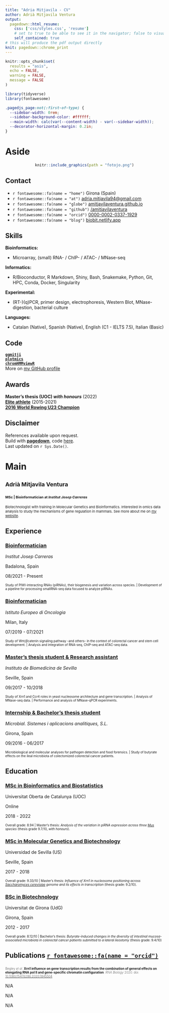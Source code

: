 ```yaml
---
title: "Adria Mitjavila - CV"
author: Adrià Mitjavila Ventura
output:
  pagedown::html_resume:
    css: ['css/styles.css', 'resume']
    # set to true to be able to see it in the navigator; false to visualize in the RStudio viewer
    self_contained: true
# this will produce the pdf output directly
knit: pagedown::chrome_print
---
```



```r
knitr::opts_chunk$set(
  results = "asis", 
  echo = FALSE,
  warning = FALSE,
  message = FALSE
)

library(tidyverse)
library(fontawesome)
```

```css
.pagedjs_page:not(:first-of-type) {
  --sidebar-width: 0rem;
  --sidebar-background-color: #ffffff;
  --main-width: calc(var(--content-width) - var(--sidebar-width));
  --decorator-horizontal-margin: 0.2in;
}
```

# Aside

<center>
```r
knitr::include_graphics(path = "fotojo.png")
```
</center>

## Contact {#contact}

-   `r fontawesome::fa(name = "home")` Girona (Spain)
-   `r fontawesome::fa(name = "at")` [adria.mitjavila94\@gmail.com](mailto:adria.mitjavila94@gmail.com){.email}
-   `r fontawesome::fa(name = "globe")` [amitjavilaventura.github.io](https://amitjavilaventura.github.io){target="_blank"}
-   `r fontawesome::fa(name = "github")` [/amitjavilaventura](https://github.com/amitjavilaventura){target="_blank"}
-   `r fontawesome::fa(name = "orcid")` [0000-0002-0337-1929](https://orcid.org/0000-0002-0337-1929){target="_blank"}
-   `r fontawesome::fa(name = "blog")` [biobit.netlify.app](https://biobit.netlify.app){target="_blank"}


## Skills {#skills}

**Bioinformatics:**

-   Microarray, (small) RNA- / ChIP- / ATAC- / MNase-seq <!--, ENSEMBL, UCSC Genome Browser, IGV, NCBI Blast -->

**Informatics:**

-   R/Bioconductor, R Markdown, Shiny, Bash, Snakemake, Python, Git, HPC, Conda, Docker, Singularity <!--, Linux (Ubuntu), Mac OS, Windows, MSOffice, LibreOffice -->

**Experimental:**

-   (RT-)(q)PCR, primer design, electrophoresis, Western Blot, MNase-digestion, bacterial culture

**Languages:**

-   Catalan (Native), Spanish (Native), English (C1 - IELTS 7.5), Italian (Basic)

## Code

**[`ggmitji`](https://amitjavilaventura.github.io/ggmitji/)**<br>
**[`plotmics`](https://amitjavilaventura.github.io/plotmics/)**<br>
**[`chromHMMviewR`](https://amitjavilaventura.github.io/chromHMMviewR/)**<br>
<!--**[MYomics](https://github.com/amitjavilaventura/DPomics/tree/MYomics)** (*ongoing*) <br> -->
<!--**[ATAC-seq snakemake](https://github.com/amitjavilaventura/ATACseq-snakemake)** (*ongoing*) <br> -->
More on [my GitHub profile](https://github.com/amitjavilaventura)
<br>

## Awards

**Master's thesis (UOC) _with honours_** (2022) <br>
<!-- **[SEMM PhD Fellowship](https://www.semm.it/education/phd-program-systems-medicine)** (2019-2021 *declined*) <br> -->
**[Elite athlete](https://www.boe.es/diario_boe/txt.php?id=BOE-A-2016-12577)** (2015-2021) <br>
**[2016 World Rowing U23 Champion](https://worldrowing.com/athlete/adria-mitjavila?id=44383)**

## Disclaimer {#disclaimer}

References available upon request.<br>
Build with [**pagedown**](https://github.com/rstudio/pagedown), code [here](https://github.com/amitjavilaventura/CVs/blob/main/cv-pagedown/amitjavila_resume.Rmd).<br>
Last updated on `r Sys.Date()`.

# Main

## <span style="font-size:18px"> Adrià Mitjavila Ventura </span> {#title}

### <span style="font-size:11px"> MSc | Bioinformatician at *Institut Josep Carreras* </span> 

<p style="font-size:11px">Biotechnologist with training in Molecular Genetics and Bioinformatics. Interested in omics data analysis to study the mechanisms of gene regulation in mammals. See more about me on [my website](https://amitjavilaventura.github.io).</p>

## Experience {data-icon="laptop"}

### [Bioinformatician](https://amitjavilaventura.github.io/research/005-ijc/){target="_blank"}

*Institut Josep Carreras*

Badalona, Spain

08/2021 - Present

<span style="font-size:10px">
Study of PIWI-interacting RNAs (piRNAs), their biogenesis and variation across species.   |   Development of a pipeline for processing smallRNA-seq data focused to analyze piRNAs.
</span>

### [Bioinformatician](https://amitjavilaventura.github.io/research/003-ieo/){target="_blank"}

*Istituto Europeo di Oncologia*

Milan, Italy

07/2019 - 07/2021

<span style="font-size:10px">
Study of Wnt/$\beta$catenin signaling pathway -and others- in the context of colorectal cancer and stem cell development.   |   Analysis and integration of RNA-seq, ChIP-seq and ATAC-seq data.
</span>

### [Master's thesis student & Research assistant](https://amitjavilaventura.github.io/research/002-ibis/){target="_blank"}

*Instituto de Biomedicina de Sevilla*

Seville, Spain

09/2017 - 10/2018

<span style="font-size:10px">
Study of Xrn1 and Ccr4 roles in yeast nucleosome architecture and gene transcription.   |   Analysis of MNase-seq data.   |   Performance and analysis of MNase-qPCR experiments.
</span>

### [Internship & Bachelor's thesis student](https://amitjavilaventura.github.io/research/001-microbial/){target="_blank"}

*Microbial. Sistemes i aplicacions analítiques, S.L.*

Girona, Spain

09/2016 - 06/2017

<span style="font-size:10px">
Microbiological and molecular analyses for pathogen detection and food forensics.   |   Study of butyrate effects on the ileal microbiota of colectomized colorectal cancer patients.
</span>

## Education {data-icon="graduation-cap" data-concise="true"}

### [MSc in Bioinformatics and Biostatistics](https://estudios.uoc.edu/es/masters-universitarios/bioinformatica-bioestadistica/presentacion){target="_blank"}

Universitat Oberta de Catalunya (UOC)

Online

2018 - 2022

<span style="font-size:10px">
Overall grade: 8.94   |   Master's thesis: *Analysis of the variation in piRNA expression across three <u>Mus</u> species* (thesis grade 9.7/10, *with honours*).
</span>

### [MSc in Molecular Genetics and Biotechnology](https://masteroficial.us.es/gmb/){target="_blank"}

Universidad de Sevilla (US)

Seville, Spain

2017 - 2018

<span style="font-size:10px">
Overall grade: 9.33/10   |   Master's thesis: *Influence of Xrn1 in nucleosome positioning across <u>Saccharomyces cerevisiae</u> genome and its effects in transcription* (thesis grade: 9.2/10).
</span>

### [BSc in Biotechnology](https://www.udg.edu/en/estudia/Oferta-formativa/Graus/Fitxes?IDE=993&ID=3103G0215){target="_blank"}

Universitat de Girona (UdG)

Girona, Spain

2012 - 2017

<span style="font-size:10px">
Overall grade: 8.12/10   |   Bachelor's thesis: *Butyrate-induced changes in the diversity of intestinal mucosa-associated microbiota in colorectal cancer patients submitted to a lateral ileostomy* (thesis grade: 9.4/10)
</span>

## Publications [`r fontawesome::fa(name = "orcid")`](https://orcid.org/0000-0002-0337-1929) {data-icon="book"}

### <span style="font-size:10px; font-weight:200"> Begley *et al*. __Xrn1 influence on gene transcription results from the combination of general effects on elongating RNA pol II and gene-specific chromatin configuration__. *RNA Biology* 2020. doi: [10.1080/15476286.2020.1845504](https://doi.org/10.1080/15476286.2020.1845504){target="_blank"} </span>

N/A <!-- <span style="font-size:9px; font-weight:200">*Journal article* </span> -->

N/A

N/A

<!-- 
## Posters & Presentations {data-icon="user"}

### <span style="font-size:10px; font-weight:200"> <u>Mitjavila</u> & Vavouri. __Analysis of piRNA variation across three *Mus* species__ *(in Catalan)*. *Jornades de Biologia de la Reproducció* of the Catalan Society of Biology (March 2022) </span> 

 N/A  <span style="font-size:9px; font-weight:200">*Oral presentation* </span> 

N/A 

N/A 
-->

